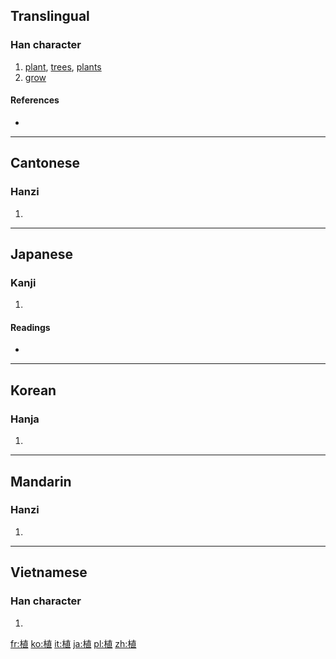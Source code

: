 ==Translingual==

===Han character===
{{Han char|rn=75|rad=木|as=08|sn=12|four=4491<sub>6</sub>|canj=木十月一 (DJBM)}}

# [[plant]], [[trees]], [[plants]]
# [[grow]]

====References====
* {{Han ref|kx=0536.100|dkj=15023|dj=0923.230|hdz=21225.080|uh=690D|ud=26893|bh=B4D3|bd=46291}}

----

==Cantonese==

===Hanzi===
{{yue-hanzi|jyut=|y=jik6}}

# {{defn|Cantonese|sort=木08}}

----

==Japanese==

===Kanji===
{{ja-kanji|grade=3|rs=木08}}

# {{defn|Japanese|sort=木08}}

====Readings====
* {{ja-readings|on=[[しょく]] (shoku), [[ち]] (chi)|kun=[[うえる]] (ueru), [[たてる]] (tateru)}}

----

==Korean==

===Hanja===
{{ko-hanja|hangeul=[[식]], [[치]]|eumhun=|rv=sik, chi|mr=sik, ch'i|y=sik, chi}}

# {{defn|Korean|sort=木08}}

----

==Mandarin==

===Hanzi===
{{cmn-hanzi|pin=[[zhí]] ([[zhi2]])|wg=chih<sup>2</sup>}}

# {{defn|Mandarin|sort=木08}}

----

==Vietnamese==

===Han character===
{{vi-hantu|[[thực]]|rs=木08}}

# {{defn|Vietnamese|sort=木08}}

[[fr:植]]
[[ko:植]]
[[it:植]]
[[ja:植]]
[[pl:植]]
[[zh:植]]
